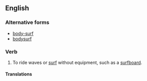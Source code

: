 {{also|bodysurf|body-surf}}
==English==

===Alternative forms===
* [[body-surf]]
* [[bodysurf]]

===Verb===
{{en-verb}}

# To ride waves or [[surf]] without equipment, such as a [[surfboard]].

====Translations====
{{trans-top|to ride waves or surf without equipment}}
{{trans-mid}}
{{trans-bottom}}